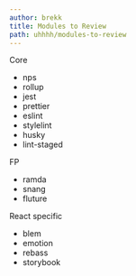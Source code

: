 ```yaml
---
author: brekk
title: Modules to Review
path: uhhhh/modules-to-review
---
```


Core

* nps
* rollup
* jest
* prettier
* eslint
* stylelint
* husky
* lint-staged

FP
* ramda
* snang
* fluture

React specific

* blem 
* emotion
* rebass
* storybook
